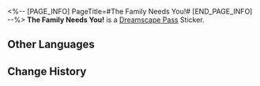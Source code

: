 <%-- [PAGE_INFO]
PageTitle=#The Family Needs You!#
[END_PAGE_INFO] --%>
{{Stub|Location information}}
{{Item Infobox
|id          = 223154
|image       = Dreamscape Pass Sticker The Family Needs You!.png
|type        = Dreamscape Pass Sticker
|type2       = City That Never Sleeps Stickers
|invCategory = 
|rarity      = 4
|effect      = Digital stickers that can be used to decorate the pages of the Dreamtour Handbook. They come in many different styles.
|description = 
|source1     = [[Unlocked by Default]]
}}
{{Description|Seems like someone is throwing the towel.}}
'''The Family Needs You!''' is a [[Dreamscape Pass]] Sticker.

==Other Languages==
{{Other Languages
|en   = The Family Needs You!
|zhs  = 家族需要你！
|zht  = 家族需要你！
|ja   = ファミリーは君が必要！
|ko   = 가족은 당신이 필요합니다!
|es   = ¡La Familia te necesita!
|fr   = La Famille a besoin de vous !
|ru   = Семья нуждается в тебе!
|th   = ตระกูลต้องการคุณ!
|vi   = Gia Tộc Cần Bạn!
|de   = Die Familie braucht dich!
|id   = Family Membutuhkanmu!
|pt   = A Família Precisa de Você!
}}

==Change History==
{{Change History|2.0}}